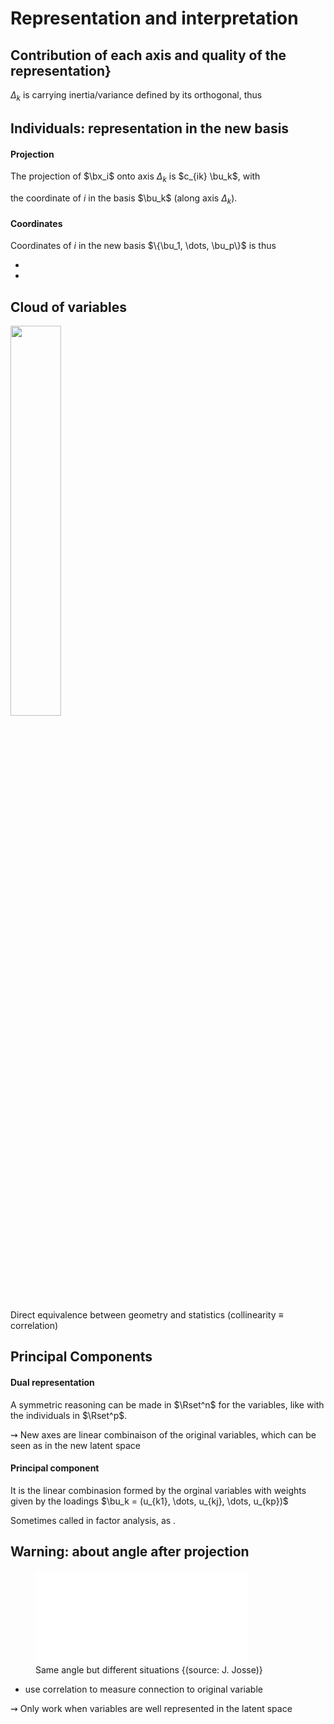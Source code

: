 # Representation and interpretation

## Contribution of each axis and quality of the representation}
  
  $\Delta_k$ is carrying inertia/variance defined by its orthogonal, thus 
  \begin{equation*}
      I_T = I_{\Delta_1^\bot} + \dots + I_{\Delta_p^\bot} = \lambda_1 + \dots + \lambda_p
  \end{equation*}

  \begin{block}{Relative contribution of axis $k$}<2->
    \vspace{-.5cm}
  \[ 
    \mathrm{contrib}(\Delta_k) = \frac{\lambda_k}{\sum_{k=1}^p\lambda_j} = \frac{\lambda_k}{\trace{\hat{\bSigma}}} \times 100 
  \]
    $^\rightsquigarrow$ \alert{Percentage of explained inertia/variance explained}
  \end{block}

## Individuals: representation in the new basis

#### Projection

The projection of $\bx_i$ onto axis $\Delta_k$ is $c_{ik} \bu_k$, with 

\begin{equation*}
  c_{ik} = \bu_k^\top (\bx_i - \bar{\bx}),
\end{equation*}

the coordinate of $i$ in the basis $\bu_k$ (along axis $\Delta_k$).

#### Coordinates

Coordinates of $i$ in the new basis $\{\bu_1, \dots, \bu_p\}$ is thus 

\begin{equation*}
  \bc_i  = (\bU^\top (\bx_i - \bar{\bx}))^\top = (\bx_i - \bar{\bx})^\top \bU = \bX^c_i \bU, \quad \bc_i \in \Rset^p.
\end{equation*}

  - \alert{$\bU$ are often the called the \textbf{loadings}, or \textbf{weights}}
  - \alert{$ \bc_i$ are the \textbf{scores} or \textbf{coordinates} in the new space for the individuals}

## Cloud of variables

![](figs_pca/nuage_var.png){width="40%"}  

Direct equivalence between geometry and statistics (collinearity $\equiv$ correlation) 
\begin{equation*}
  \cos(\theta_{kl}) = \frac{\langle \bx^k ,\bx^\ell \rangle}{\|\bx^k\| \|\bx^\ell\|} = \rho(\bx^k,\bx^\ell)
\end{equation*}


## Principal Components
  
#### Dual representation

A symmetric reasoning can be made in $\Rset^n$ for the variables, like with the individuals in $\Rset^p$.
    
$\rightsquigarrow$ New axes are linear combinaison of the original variables, which can be seen as \alert{\bf new variables} in the new latent space

#### Principal component

It is the linear combinasion formed by the orginal variables with weights given by the loadings $\bu_k = (u_{k1}, \dots, u_{kj}, \dots, u_{kp})$

\begin{equation*}
  \mathbf{f}_{k}  = \sum_{j=1}^p u_{kj} (\bx^{j} - \bar{x}_j) = \bX^c \bu_k, \quad \mathbf{f}_k \in \Rset^n
\end{equation*}

Sometimes called \alert{"factors"} in  factor analysis, as \alert{latent (hidden) variables}. 

## Warning: about angle after projection

  \alert{Close projection doesn't mean close variable!}

![Same angle but different situations {\tiny (source: J. Josse)}](figs_pca/proj_var_acp.pdf){width="80%"}

  - use correlation to measure connection to original variable

 $\rightsquigarrow$ Only work when variables are well represented in the latent space

